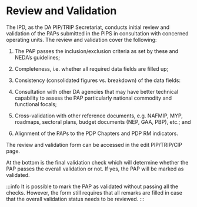 
# Review and Validation

The IPD, as the DA PIP/TRIP Secretariat, conducts initial review and validation of the PAPs submitted in the PIPS in 
consultation with concerned operating units. The review and validation cover the following:

1. The PAP passes the inclusion/exclusion criteria as set by these and NEDA’s guidelines;

2. Completeness, i.e. whether all required data fields are filled up;

3. Consistency (consolidated figures vs. breakdown) of the data fields:

4. Consultation with other DA agencies that may have better technical capability to assess the PAP particularly national commodity and functional focals;

5. Cross-validation with other reference documents, e.g. NAFMIP, MYP, roadmaps, sectoral plans, budget documents (NEP, GAA, PBP), etc.; and

6. Alignment of the PAPs to the PDP Chapters and PDP RM indicators.

The review and validation form can be accessed in the edit PIP/TRIP/CIP page.

<ReviewValidation />

At the bottom is the final validation check which will determine whether the PAP passes the overall validation
or not. If yes, the PAP will be marked as validated.

:::info
It is possible to mark the PAP as validated without passing all the checks. However, the form still requires
that all remarks are filled in case that the overall validation status needs to be reviewed.
:::
